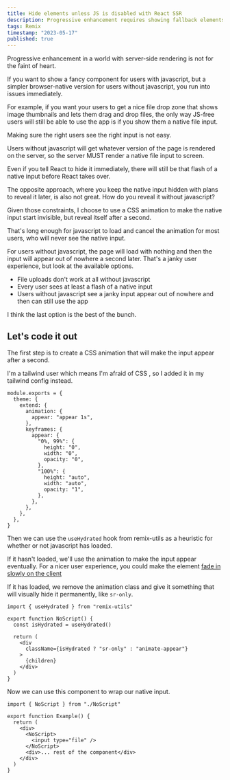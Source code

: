 ```yaml
---
title: Hide elements unless JS is disabled with React SSR
description: Progressive enhancement requires showing fallback elements to users without javascript. Reveal the fallbacks with a CSS animation to avoid a flash of unstyled content. Use the useHydrated hook from remix-utils to detect when javascript has loaded.
tags: Remix
timestamp: "2023-05-17"
published: true
---
```


Progressive enhancement in a world with server-side rendering is not for the faint of heart.

If you want to show a fancy component for users with javascript, but a simpler browser-native version for users without javascript, you run into issues immediately.

For example, if you want your users to get a nice file drop zone that shows image thumbnails and lets them drag and drop files, the only way JS-free users will still be able to use the app is if you show them a native file input.

Making sure the right users see the right input is not easy.

Users without javascript will get whatever version of the page is rendered on the server, so the server MUST render a native file input to screen.

Even if you tell React to hide it immediately, there will still be that flash of a native input before React takes over.

The opposite approach, where you keep the native input hidden with plans to reveal it later, is also not great. How do you reveal it without javascript?

Given those constraints, I choose to use a CSS animation to make the native input start invisible, but reveal itself after a second.

That's long enough for javascript to load and cancel the animation for most users, who will never see the native input.

For users without javascript, the page will load with nothing and then the input will appear out of nowhere a second later. That's a janky user experience, but look at the available options.

- File uploads don't work at all without javascript
- Every user sees at least a flash of a native input
- Users without javascript see a janky input appear out of nowhere and then can still use the app

I think the last option is the best of the bunch.

## Let's code it out

The first step is to create a CSS animation that will make the input appear after a second.

I'm a tailwind user<SideNote> which means I'm afraid of CSS </SideNote>, so I added it in my tailwind config instead.

```tsx
module.exports = {
  theme: {
    extend: {
      animation: {
        appear: "appear 1s",
      },
      keyframes: {
        appear: {
          "0%, 99%": {
            height: "0",
            width: "0",
            opacity: "0",
          },
          "100%": {
            height: "auto",
            width: "auto",
            opacity: "1",
          },
        },
      },
    },
  },
}
```

Then we can use the `useHydrated` hook from remix-utils as a heuristic for whether or not javascript has loaded.

If it hasn't loaded, we'll use the animation to make the input appear eventually.<SideNote> For a nicer user experience, you could make the element [fade in slowly on the client](/content/remix-fade-clientonly) </SideNote>

If it has loaded, we remove the animation class and give it something that will visually hide it permanently, like `sr-only`.

```tsx
import { useHydrated } from "remix-utils"

export function NoScript() {
  const isHydrated = useHydrated()

  return (
    <div
      className={isHydrated ? "sr-only" : "animate-appear"}
    >
      {children}
    </div>
  )
}
```

Now we can use this component to wrap our native input.

```tsx
import { NoScript } from "./NoScript"

export function Example() {
  return (
    <div>
      <NoScript>
        <input type="file" />
      </NoScript>
      <div>... rest of the component</div>
    </div>
  )
}
```
